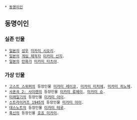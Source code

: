  * [[동명이인]]

== 동명이인 ==
=== 실존 인물 ===
 * [[일본]]의 [[성우]] [[미카미 시오리]].
 * [[일본]]의 [[게임 제작자]] [[미카미 신지]].
 * [[일본]]의 [[만화가]] [[미카미 타츠야]].

=== 가상 인물 ===
 * [[고스트 스위퍼]]의 등장인물 [[미카미 레이코]], [[미카미 미치에]], [[미카미 히노메]].
 * [[사혼곡 2: 사이렌]]의 등장인물 [[미카미 류헤이]], [[미카미 슈]].
 * [[미래일기]]의 등장인물 [[미카미 아이]].
 * [[스트라이커즈 1945]]의 등장인물 [[미카미 아이]].
 * [[데스노트]]의 등장인물 [[미카미 테루]].
 * [[흑신]]의 등장인물 [[호죠 미카미]].
